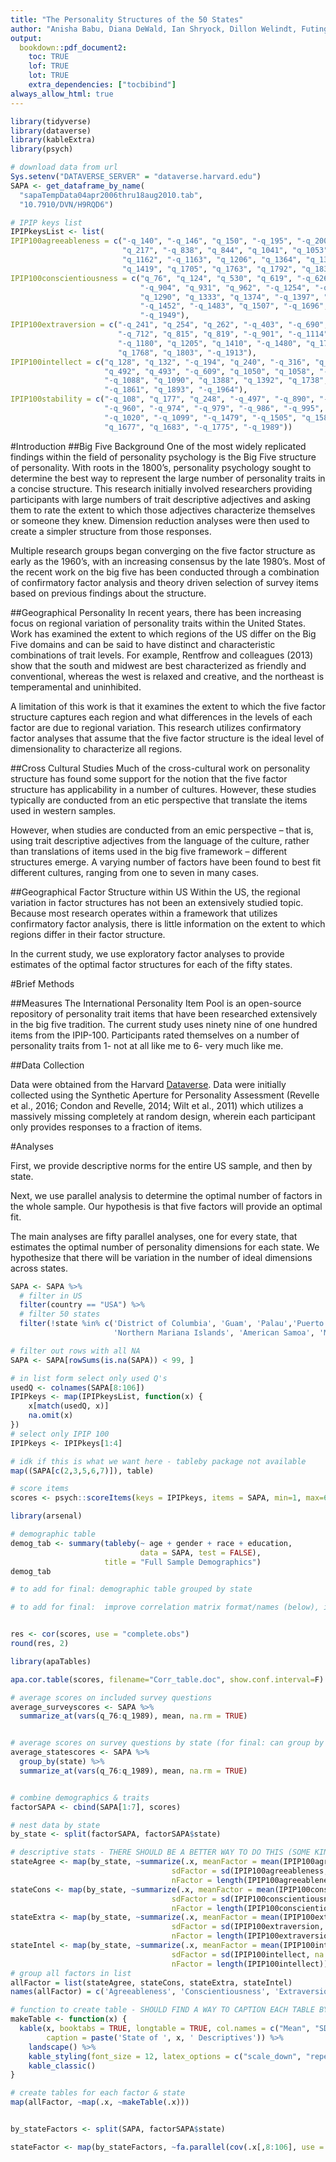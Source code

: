 ```yaml
---
title: "The Personality Structures of the 50 States"
author: "Anisha Babu, Diana DeWald, Ian Shryock, Dillon Welindt, Futing Zou"
output: 
  bookdown::pdf_document2:
    toc: TRUE
    lof: TRUE
    lot: TRUE
    extra_dependencies: ["tocbibind"]
always_allow_html: true
---
```


```r
library(tidyverse)
library(dataverse)
library(kableExtra)
library(psych)

# download data from url
Sys.setenv("DATAVERSE_SERVER" = "dataverse.harvard.edu")
SAPA <- get_dataframe_by_name(
  "sapaTempData04apr2006thru18aug2010.tab",
  "10.7910/DVN/H9RQD6")

# IPIP keys list
IPIPkeysList <- list(
IPIP100agreeableness = c("-q_140", "-q_146", "q_150", "-q_195", "-q_200", 
                         "q_217", "-q_838", "q_844", "q_1041", "q_1053", 
                         "q_1162", "-q_1163", "q_1206", "q_1364", "q_1385", 
                         "q_1419", "q_1705", "q_1763", "q_1792", "q_1832"),
IPIP100conscientiousness = c("q_76", "q_124", "q_530", "q_619", "-q_626", 
                             "-q_904", "q_931", "q_962", "-q_1254", "-q_1255", 
                             "q_1290", "q_1333", "q_1374", "-q_1397", "q_1422",
                             "-q_1452", "-q_1483", "q_1507", "-q_1696",
                             "-q_1949"),
IPIP100extraversion = c("-q_241", "q_254", "q_262", "-q_403", "-q_690", "q_698",
                        "-q_712", "q_815", "q_819", "-q_901", "-q_1114", 
                        "-q_1180", "q_1205", "q_1410", "-q_1480", "q_1742", 
                        "q_1768", "q_1803", "-q_1913"),
IPIP100intellect = c("q_128", "q_132", "-q_194", "q_240", "-q_316", "q_422", 
                     "q_492", "q_493", "-q_609", "q_1050", "q_1058", "-q_1083",
                     "-q_1088", "q_1090", "q_1388", "q_1392", "q_1738",
                     "-q_1861", "q_1893", "-q_1964"),
IPIP100stability = c("-q_108", "q_177", "q_248", "-q_497", "-q_890", "-q_952", 
                     "-q_960", "-q_974", "-q_979", "-q_986", "-q_995", 
                     "-q_1020", "-q_1099", "-q_1479", "-q_1505", "q_1585",
                     "q_1677", "q_1683", "-q_1775", "-q_1989"))
```

#Introduction
##Big Five Background
One of the most widely replicated findings within the field of personality psychology is the Big Five structure of personality. With roots in the 1800’s, personality psychology sought to determine the best way to represent the large number of personality traits in a concise structure. This research initially involved researchers providing participants with large numbers of trait descriptive adjectives and asking them to rate the extent to which those adjectives characterize themselves or someone they knew. Dimension reduction analyses were then used to create a simpler structure from those responses. 

Multiple research groups began converging on the five factor structure as early as the 1960’s, with an increasing consensus by the late 1980’s. Most of the recent work on the big five has been conducted through a combination of confirmatory factor analysis and theory driven selection of survey items based on previous findings about the structure. 




##Geographical Personality
In recent years, there has been increasing focus on regional variation of personality traits within the United States. Work has examined the extent to which regions of the US differ on the Big Five domains and can be said to have distinct and characteristic combinations of trait levels. For example, Rentfrow and colleagues (2013) show that the south and midwest are best characterized as friendly and conventional, whereas the west is relaxed and creative, and the northeast is temperamental and uninhibited. 

A limitation of this work is that it examines the extent to which the five factor structure captures each region and what differences in the levels of each factor are due to regional variation. This research utilizes confirmatory factor analyses that assume that the five factor structure is the ideal level of dimensionality to characterize all regions. 

##Cross Cultural Studies
Much of the cross-cultural work on personality structure has found some support for the notion that the five factor structure has applicability in a number of cultures. However, these studies typically are conducted from an etic perspective that translate the items used in western samples. 

However, when studies are conducted from an emic perspective – that is, using trait descriptive adjectives from the language of the culture, rather than translations of items used in the big five framework – different structures emerge. A varying number of factors have been found to best fit different cultures, ranging from one to seven in many cases.




##Geographical Factor Structure within US
Within the US, the regional variation in factor structures has not been an extensively studied topic. Because most research operates within a framework that utilizes confirmatory factor analysis, there is little information on the extent to which regions differ in their factor structure. 

In the current study, we use exploratory factor analyses to provide estimates of the optimal factor structures for each of the fifty states. 


#Brief Methods

##Measures
The International Personality Item Pool is an open-source repository of personality trait items that have been researched extensively in the big five tradition. The current study uses ninety nine of one hundred items from the IPIP-100. Participants rated themselves on a number of personality traits from 1- not at all like me to 6- very much like me. 

##Data Collection

Data were obtained from the Harvard [Dataverse](https://dataverse.harvard.edu/dataverse/SAPA-Project). Data were initially collected using the Synthetic Aperture for Personality Assessment  (Revelle et al., 2016; Condon and Revelle, 2014; Wilt et al., 2011) which utilizes a massively missing completely at random design, wherein each participant only provides responses to a fraction of items. 


#Analyses

First, we provide descriptive norms for the entire US sample, and then by state. 

Next, we use parallel analysis to determine the optimal number of factors in the whole sample. Our hypothesis is that five factors will provide an optimal fit. 

The main analyses are fifty parallel analyses, one for every state, that estimates the optimal number of personality dimensions for each state. We hypothesize that there will be variation in the number of ideal dimensions across states. 



```r
SAPA <- SAPA %>%
  # filter in US
  filter(country == "USA") %>%
  # filter 50 states
  filter(!state %in% c('District of Columbia', 'Guam', 'Palau','Puerto Rico', 'Virgin Islands',
                       'Northern Mariana Islands', 'American Samoa', 'Marshall Islands', NA)) 

# filter out rows with all NA
SAPA <- SAPA[rowSums(is.na(SAPA)) < 99, ]

# in list form select only used Q's
usedQ <- colnames(SAPA[8:106])
IPIPkeys <- map(IPIPkeysList, function(x) {
    x[match(usedQ, x)]
    na.omit(x)
})
# select only IPIP 100
IPIPkeys <- IPIPkeys[1:4]

```

```r
# idk if this is what we want here - tableby package not available
map((SAPA[c(2,3,5,6,7)]), table)

```

```r
# score items
scores <- psych::scoreItems(keys = IPIPkeys, items = SAPA, min=1, max=6, totals = FALSE, impute = 'none')$scores


```

```r

library(arsenal)

# demographic table
demog_tab <- summary(tableby(~ age + gender + race + education, 
                             data = SAPA, test = FALSE),  
                     title = "Full Sample Demographics")
demog_tab

# to add for final: demographic table grouped by state

# to add for final:  improve correlation matrix format/names (below), include other personality traits (like stability), and include more complex grouping by state, gender, race, etc.


res <- cor(scores, use = "complete.obs")
round(res, 2)

library(apaTables)

apa.cor.table(scores, filename="Corr_table.doc", show.conf.interval=F)
```

```r

# average scores on included survey questions
average_surveyscores <- SAPA %>%
  summarize_at(vars(q_76:q_1989), mean, na.rm = TRUE)


# average scores on survey questions by state (for final: can group by other variables as well)
average_statescores <- SAPA %>%
  group_by(state) %>%
  summarize_at(vars(q_76:q_1989), mean, na.rm = TRUE)

```

```r

```

```r
# combine demographics & traits
factorSAPA <- cbind(SAPA[1:7], scores)

# nest data by state
by_state <- split(factorSAPA, factorSAPA$state)

# descriptive stats - THERE SHOULD BE A BETTER WAY TO DO THIS (SOME KIND OF NESTED MAP FXN?)  ## summarize_at?
stateAgree <- map(by_state, ~summarize(.x, meanFactor = mean(IPIP100agreeableness, na.rm = TRUE),
                                    sdFactor = sd(IPIP100agreeableness, na.rm = TRUE),
                                    nFactor = length(IPIP100agreeableness)))
stateCons <- map(by_state, ~summarize(.x, meanFactor = mean(IPIP100conscientiousness, na.rm = TRUE),
                                    sdFactor = sd(IPIP100conscientiousness, na.rm = TRUE),
                                    nFactor = length(IPIP100conscientiousness)))
stateExtra <- map(by_state, ~summarize(.x, meanFactor = mean(IPIP100extraversion, na.rm = TRUE),
                                    sdFactor = sd(IPIP100extraversion, na.rm = TRUE),
                                    nFactor = length(IPIP100extraversion)))
stateIntel <- map(by_state, ~summarize(.x, meanFactor = mean(IPIP100intellect, na.rm = TRUE),
                                    sdFactor = sd(IPIP100intellect, na.rm = TRUE),
                                    nFactor = length(IPIP100intellect)))
# group all factors in list
allFactor = list(stateAgree, stateCons, stateExtra, stateIntel)
names(allFactor) = c('Agreeableness', 'Conscientiousness', 'Extraversion', 'Intellect')

# function to create table - SHOULD FIND A WAY TO CAPTION EACH TABLE BY STATE & FACTOR
makeTable <- function(x) {
  kable(x, booktabs = TRUE, longtable = TRUE, col.names = c("Mean", "SD", "N"), 
        caption = paste('State of ', x, ' Descriptives')) %>% 
    landscape() %>% 
    kable_styling(font_size = 12, latex_options = c("scale_down", "repeat_header")) %>% 
    kable_classic() 
}

# create tables for each factor & state
map(allFactor, ~map(.x, ~makeTable(.x)))

```

```r


```

```r
by_stateFactors <- split(SAPA, factorSAPA$state)

stateFactor <- map(by_stateFactors, ~fa.parallel(cov(.x[,8:106], use = "pairwise.complete.obs"), n.iter = 20, cor = "cov")$nfact)

```

\renewcommand{\thetable}{S\arabic{table}} 
\renewcommand{\thefigure}{S\arabic{figure}}



\definecolor{fancyTextColor}{HTML}{4284f5}
\definecolor{hightlightColor}{HTML}{FFFF66}

\newpage

\listoftables

\newpage

\listoffigures

\newpage



